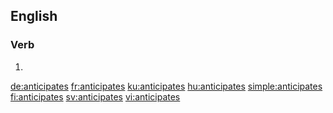 ==English==

===Verb===
{{head|en}}

# {{en-third-person singular of|anticipate}}

[[de:anticipates]]
[[fr:anticipates]]
[[ku:anticipates]]
[[hu:anticipates]]
[[simple:anticipates]]
[[fi:anticipates]]
[[sv:anticipates]]
[[vi:anticipates]]
